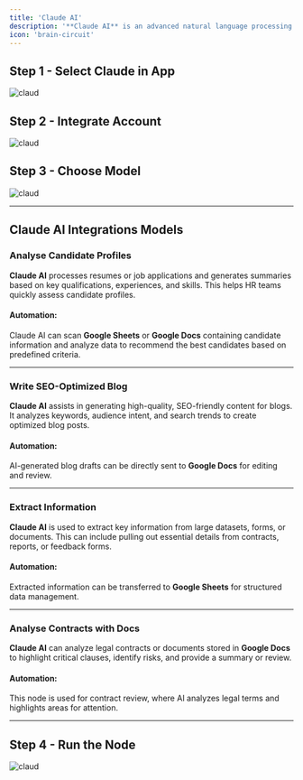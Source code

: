 ```yaml
---
title: 'Claude AI'
description: '**Claude AI** is an advanced natural language processing (NLP) tool integrated with **Svalync** to enhance text-based workflows. It efficiently processes and analyzes large amounts of text, making it ideal for tasks like drafting documents, generating summaries, and reviewing contracts. By automating text handling, Claude AI streamlines workflows, such as generating invoices or creating detailed reports, without requiring manual intervention, thus improving productivity and accuracy in document-based operations.'
icon: 'brain-circuit'
---
```


## **Step 1**  - Select Claude in App
<img className="" src="/images/claude/1.png" alt="claud" />

## **Step 2**  - Integrate Account
<img className="" src="/images/claude/2.png" alt="claud" />

## **Step 3**  - Choose Model
<img className="" src="/images/claude/3.png" alt="claud" />

--- 

## Claude AI Integrations Models
### Analyse Candidate Profiles

**Claude AI** processes resumes or job applications and generates summaries based on key qualifications, experiences, and skills. This helps HR teams quickly assess candidate profiles.

#### Automation:
Claude AI can scan **Google Sheets** or **Google Docs** containing candidate information and analyze data to recommend the best candidates based on predefined criteria.

---

### Write SEO-Optimized Blog

**Claude AI** assists in generating high-quality, SEO-friendly content for blogs. It analyzes keywords, audience intent, and search trends to create optimized blog posts.

#### Automation:
AI-generated blog drafts can be directly sent to **Google Docs** for editing and review.

---

### Extract Information

**Claude AI** is used to extract key information from large datasets, forms, or documents. This can include pulling out essential details from contracts, reports, or feedback forms.

#### Automation:
Extracted information can be transferred to **Google Sheets** for structured data management.

---

### Analyse Contracts with Docs

**Claude AI** can analyze legal contracts or documents stored in **Google Docs** to highlight critical clauses, identify risks, and provide a summary or review.

#### Automation:
This node is used for contract review, where AI analyzes legal terms and highlights areas for attention.

---

## **Step 4**  - Run the Node
<img className="" src="/images/claude/4.png" alt="claud" />
